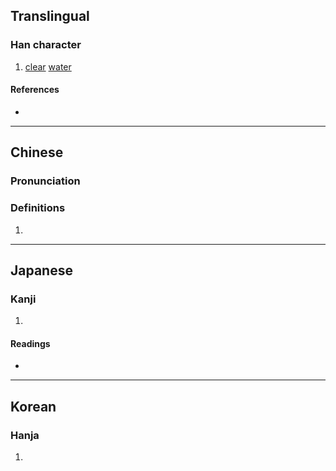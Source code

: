 {{character info/new}}
==Translingual==

===Han character===
{{Han char|rn=85|rad=水|as=12|sn=15|four=39151|canj=EFDQ|ids=⿰氵粦}}

# [[clear]] [[water]]

====References====
* {{Han ref|kx=0651.170|dkj=18308|dj=1061.200|hdz=31747.090|uh=6F7E|ud=28542|bh=E5FB|bd=58875}}

----

==Chinese==
{{zh-forms}}

===Pronunciation===
{{zh-pron
|m=lín
|c=leon4
|mn=lin
|mc=y
|oc=y
|ma=
|cat=n
}}

===Definitions===
{{zh-hanzi}}

# {{rfdef|zh}}

----

==Japanese==

===Kanji===
{{ja-kanji|grade=|rs=水12}}

# {{rfdef|ja|sort=水12}}

====Readings====
* {{ja-readings|on=[[りん]] (rin), [[らん]] (ran), [[れん]] (ren)|kun=[[きよい]] (kiyoi)}}

----

==Korean==

===Hanja===
{{ko-hanja|hangeul=[[린]]>[[인]]|eumhun=|rv=rin>in|mr=rin>in|y=lin>in}}

# {{rfdef|ko|sort=水12}}